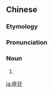 {{also|座儿}}
==Chinese==
{{zh-forms|s=座儿}}

===Etymology===
{{zh-compound|座|兒|[[seat]]|''diminutive suffix''}}

===Pronunciation===
{{zh-pron
|m=zuòr
|cat=n
}}

===Noun===
{{zh-noun}}

# {{zh-erhua form of}}

[[ja:座兒]]